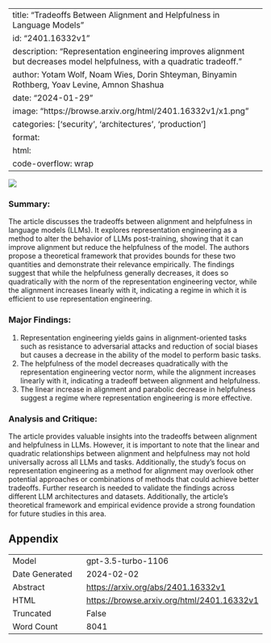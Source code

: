 
---
title: "Tradeoffs Between Alignment and Helpfulness in Language Models"
id: "2401.16332v1"
description: "Representation engineering improves alignment but decreases model helpfulness, with a quadratic tradeoff."
author: Yotam Wolf, Noam Wies, Dorin Shteyman, Binyamin Rothberg, Yoav Levine, Amnon Shashua
date: "2024-01-29"
image: "https://browse.arxiv.org/html/2401.16332v1/x1.png"
categories: ['security', 'architectures', 'production']
format:
  html:
    code-overflow: wrap
---

![](https://browse.arxiv.org/html/2401.16332v1/x1.png)

### Summary:
The article discusses the tradeoffs between alignment and helpfulness in language models (LLMs). It explores representation engineering as a method to alter the behavior of LLMs post-training, showing that it can improve alignment but reduce the helpfulness of the model. The authors propose a theoretical framework that provides bounds for these two quantities and demonstrate their relevance empirically. The findings suggest that while the helpfulness generally decreases, it does so quadratically with the norm of the representation engineering vector, while the alignment increases linearly with it, indicating a regime in which it is efficient to use representation engineering.

### Major Findings:
1. Representation engineering yields gains in alignment-oriented tasks such as resistance to adversarial attacks and reduction of social biases but causes a decrease in the ability of the model to perform basic tasks.
2. The helpfulness of the model decreases quadratically with the representation engineering vector norm, while the alignment increases linearly with it, indicating a tradeoff between alignment and helpfulness.
3. The linear increase in alignment and parabolic decrease in helpfulness suggest a regime where representation engineering is more effective.

### Analysis and Critique:
The article provides valuable insights into the tradeoffs between alignment and helpfulness in LLMs. However, it is important to note that the linear and quadratic relationships between alignment and helpfulness may not hold universally across all LLMs and tasks. Additionally, the study's focus on representation engineering as a method for alignment may overlook other potential approaches or combinations of methods that could achieve better tradeoffs. Further research is needed to validate the findings across different LLM architectures and datasets. Additionally, the article's theoretical framework and empirical evidence provide a strong foundation for future studies in this area.

## Appendix

|          |          |
|----------|----------|
| Model     | gpt-3.5-turbo-1106       |
| Date Generated     | 2024-02-02       |
| Abstract | [https://arxiv.org/abs/2401.16332v1](https://arxiv.org/abs/2401.16332v1)        |
| HTML     | [https://browse.arxiv.org/html/2401.16332v1](https://browse.arxiv.org/html/2401.16332v1)       |
| Truncated       | False       |
| Word Count       | 8041       |